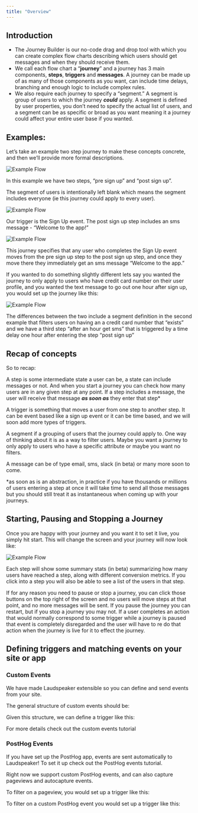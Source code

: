 ```yaml
---
title: "Overview"
---
```


## Introduction[](#introduction "Direct link to heading")

- The Journey Builder is our no-code drag and drop tool with which you can
  create complex flow charts describing which users should get messages and when
  they should receive them.
- We call each flow chart a “**journey**” and a journey has 3 main components,
  **steps**, **triggers** and **messages**. A journey can be made up of as many
  of those components as you want, can include time delays, branching and enough
  logic to include complex rules.
- We also require each journey to specify a “segment.” A segment is group of
  users to which the journey **_could_** apply. A segment is defined by user
  properties, you don’t need to specify the actual list of users, and a segment
  can be as specific or broad as you want meaning it a journey could affect your
  entire user base if you wanted.

## Examples:[](#examples "Direct link to heading")

Let’s take an example two step journey to make these concepts concrete, and then
we’ll provide more formal descriptions.

![Example Flow](/images/guides/product-manual/two_step-568d17efb763bbe80068b5d0e5675b20.png)

In this example we have two steps, “pre sign up” and “post sign up”.

The segment of users is intentionally left blank which means the segment
includes everyone (ie this journey could apply to every user).

![Example Flow](/images/guides/product-manual/segment-6bc6b564af2ec6c2c9bac5ddefd38e7c.png)

Our trigger is the Sign Up event. The post sign up step includes an sms
message - “Welcome to the app!”

![Example Flow](/images/guides/product-manual/custom_event-4f64dbe5e5f82ac49656d378c7e39c4f.png)

This journey specifies that any user who completes the Sign Up event moves from
the pre sign up step to the post sign up step, and once they move there they
immediately get an sms message “Welcome to the app.”

If you wanted to do something slightly different lets say you wanted the journey
to only apply to users who have credit card number on their user profile, and
you wanted the text message to go out one hour after sign up, you would set up
the journey like this:

![Example Flow](/images/guides/product-manual/three_step-9f7a393f53a18ed12f869ad47e32d54e.png)

The differences between the two include a segment definition in the second
example that filters users on having an a credit card number that “exists” and
we have a third step “after an hour get sms” that is triggered by a time delay
one hour after entering the step “post sign up”

## Recap of concepts[](#recap-of-concepts "Direct link to heading")

So to recap:

A step is some intermediate state a user can be, a state can include messages or
not. And when you start a journey you can check how many users are in any given
step at any point. If a step includes a message, the user will receive that
message **_as soon as_** they enter that step\*

A trigger is something that moves a user from one step to another step. It can
be event based like a sign up event or it can be time based, and we will soon
add more types of triggers.

A segment if a grouping of users that the journey could apply to. One way of
thinking about it is as a way to filter users. Maybe you want a journey to only
apply to users who have a specific attribute or maybe you want no filters.

A message can be of type email, sms, slack (in beta) or many more soon to come.

\*as soon as is an abstraction, in practice if you have thousands or millions of
users entering a step at once it will take time to send all those messages but
you should still treat it as instantaneous when coming up with your journeys.

## Starting, Pausing and Stopping a Journey[](#starting-pausing-and-stopping-a-journey "Direct link to heading")

Once you are happy with your journey and you want it to set it live, you simply
hit start. This will change the screen and your journey will now look like:

![Example Flow](/images/guides/product-manual/journey_stats-6c5155790f74a220219379290c0b7e94.png)

Each step will show some summary stats (in beta) summarizing how many users have
reached a step, along with different conversion metrics. If you click into a
step you will also be able to see a list of the users in that step.

If for any reason you need to pause or stop a journey, you can click those
buttons on the top right of the screen and no users will move steps at that
point, and no more messages will be sent. If you pause the journey you can
restart, but if you stop a journey you may not. If a user completes an action
that would normally correspond to some trigger while a journey is paused that
event is completely disregarded and the user will have to re do that action when
the journey is live for it to effect the journey.

## Defining triggers and matching events on your site or app[](#defining-triggers-and-matching-events-on-your-site-or-app "Direct link to heading")

### Custom Events[](#custom-events "Direct link to heading")

We have made Laudspeaker extensible so you can define and send events from your
site.

The general structure of custom events should be:

Given this structure, we can define a trigger like this:

For more details check out the custom events tutorial

### PostHog Events[](#posthog-events "Direct link to heading")

If you have set up the PostHog app, events are sent automatically to
Laudspeaker! To set it up check out the PostHog events tutorial.

Right now we support custom PostHog events, and can also capture pageviews and
autocapture events.

To filter on a pageview, you would set up a trigger like this:

To filter on a custom PostHog event you would set up a trigger like this:
